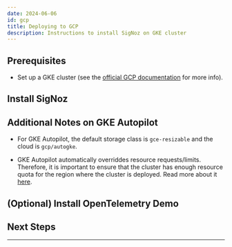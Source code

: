 ```yaml
---
date: 2024-06-06
id: gcp
title: Deploying to GCP
description: Instructions to install SigNoz on GKE cluster
---
```



<HostingDecision />

## Prerequisites

- Set up a GKE cluster (see the [official GCP documentation][1] for more info).

<CommonPrerequisites />

## Install SigNoz

<K8sInstall />


## Additional Notes on GKE Autopilot

- For GKE Autopilot, the default storage class is `gce-resizable` and the cloud is `gcp/autogke`.

- GKE Autopilot automatically overriddes resource requests/limits. Therefore, it is important to ensure that the cluster has enough resource quota for the region where the cluster is deployed. Read more about it [here][3].


## (Optional) Install OpenTelemetry Demo

<K8sOtelDemo />

## Next Steps

<NextSteps />

---

[1]: https://cloud.google.com/kubernetes-engine/
[2]: https://github.com/SigNoz/charts/tree/main/charts/signoz#configuration
[3]: https://cloud.google.com/kubernetes-engine/docs/concepts/autopilot-resource-requests#defaults